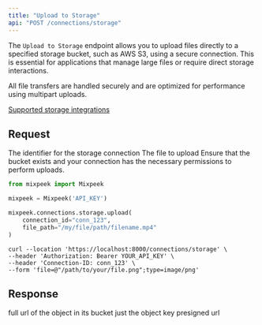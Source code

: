```yaml
---
title: "Upload to Storage"
api: "POST /connections/storage"
---
```


The `Upload to Storage` endpoint allows you to upload files directly to a specified storage bucket, such as AWS S3, using a secure connection. This is essential for applications that manage large files or require direct storage interactions.

<Check>
  All file transfers are handled securely and are optimized for performance
  using multipart uploads.
</Check>

[Supported storage integrations](/integrations)

## Request

<ParamField body="connection_id" type="string" required>
  The identifier for the storage connection
</ParamField>

<ParamField body="file" type="file" required>
  The file to upload
</ParamField>

<Note>
  Ensure that the bucket exists and your connection has the necessary
  permissions to perform uploads.
</Note>

<RequestExample>

```python Python
from mixpeek import Mixpeek

mixpeek = Mixpeek('API_KEY')

mixpeek.connections.storage.upload(
    connection_id="conn_123",
    file_path="/my/file/path/filename.mp4"
)
```

```shell Shell
curl --location 'https://localhost:8000/connections/storage' \
--header 'Authorization: Bearer YOUR_API_KEY' \
--header 'Connection-ID: conn_123' \
--form 'file=@"/path/to/your/file.png";type=image/png'
```

</RequestExample>

## Response

<ResponseField name="full_url" type="string" required>
  full url of the object in its bucket
</ResponseField>

<ResponseField name="object_key" type="string" optional>
  just the object key
</ResponseField>

<ResponseField name="presigned_url" type="string" required>
  presigned url
</ResponseField>
